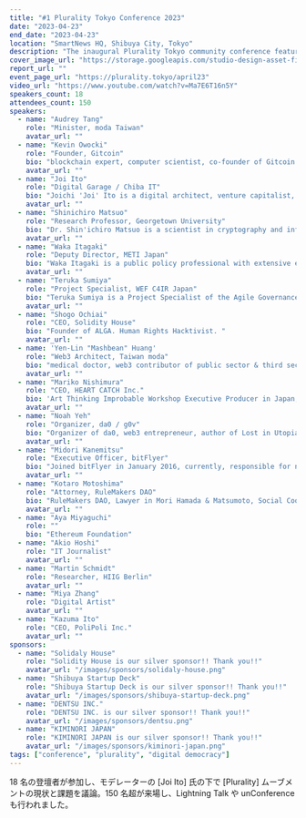 ```yaml
---
title: "#1 Plurality Tokyo Conference 2023"
date: "2023-04-23"
end_date: "2023-04-23"
location: "SmartNews HQ, Shibuya City, Tokyo"
description: "The inaugural Plurality Tokyo community conference featuring 18 speakers—including recorded keynotes by Audrey Tang and Kevin Owocki—and attracting more than 150 on-site participants."
cover_image_url: "https://storage.googleapis.com/studio-design-asset-files/projects/xNWYn73XOl/s-2048x1536_v-frms_webp_c18e4c4a-9c80-4a02-8e5a-ac274b974608_small.webp"
report_url: ""
event_page_url: "https://plurality.tokyo/april23"
video_url: "https://www.youtube.com/watch?v=Ma7E6T16n5Y"
speakers_count: 18
attendees_count: 150
speakers:
  - name: "Audrey Tang"
    role: "Minister, moda Taiwan"
    avatar_url: ""
  - name: "Kevin Owocki"
    role: "Founder, Gitcoin"
    bio: "blockchain expert, computer scientist, co-founder of Gitcoin and CEO/founder of SuperModular"
    avatar_url: ""
  - name: "Joi Ito"
    role: "Digital Garage / Chiba IT"
    bio: "Joichi 'Joi' Ito is a digital architect, venture capitalist, entrepreneur, writer, and scholar focusing on the transformation of society and technology."
    avatar_url: ""
  - name: "Shinichiro Matsuo"
    role: "Research Professor, Georgetown University"
    bio: "Dr. Shin'ichiro Matsuo is a scientist in cryptography and information security. At Georgetown University, he is a director of CyberSMART research center and a lead of blockchain technology and ecosystem design."
    avatar_url: ""
  - name: "Waka Itagaki"
    role: "Deputy Director, METI Japan"
    bio: "Waka Itagaki is a public policy professional with extensive experience in emerging technologies, digital transformation of government, social innovation, and healthcare innovation. She holds a Bachelor of Education from the University of Tokyo and a Master of Public Administration from Columbia University, as well as a Master of Public Policy from the University of Tokyo. Currently, Waka serves as the Deputy Director of the Web3.0 Policy Office at the Ministry of Economy, Trade and Industry in Japan. Her main focus is on improving the Web3.0 business-friendly environment in Japan, which includes areas such as tax reform, regulatory environment, accounting issues, and human talent development. She is passionate about accelerating innovative and socially and economically impactful projects in Web3.0 and aims to position Japan as a global hub for this technology."
    avatar_url: ""
  - name: "Teruka Sumiya"
    role: "Project Specialist, WEF C4IR Japan"
    bio: "Teruka Sumiya is a Project Specialist of the Agile Governance at the World Economic Forum Centre for the Fourth Industrial Revolution Japan."
    avatar_url: ""
  - name: "Shogo Ochiai"
    role: "CEO, Solidity House"
    bio: "Founder of ALGA. Human Rights Hacktivist. "
    avatar_url: ""
  - name: 'Yen-Lin "Mashbean" Huang'
    role: "Web3 Architect, Taiwan moda"
    bio: "medical doctor, web3 contributor of public sector & third sector. believer of Plurality. now working at Ministry of Digital Affairs, Taiwan."
    avatar_url: ""
  - name: "Mariko Nishimura"
    role: "CEO, HEART CATCH Inc."
    bio: 'Art Thinking Improbable Workshop Executive Producer in Japan, web3 task-force member of Keidanren(Japan Business Federation, 2022), a visiting professor at Musashino Art University. Co-founder of Japanese Master Class startup “naro.tv”.'
    avatar_url: ""
  - name: "Noah Yeh"
    role: "Organizer, da0 / g0v"
    bio: "Organizer of da0, web3 entrepreneur, author of Lost in Utopias. Aim to inspire participation in the commons space with mechanism design."
    avatar_url: ""
  - name: "Midori Kanemitsu"
    role: "Executive Officer, bitFlyer"
    bio: "Joined bitFlyer in January 2016, currently, responsible for new coin listing, IEO, and NFT-related activities since August 2022. also a personal NFT collector and actively engaged in DAO activities."
    avatar_url: ""
  - name: "Kotaro Motoshima"
    role: "Attorney, RuleMakers DAO"
    bio: "RuleMakers DAO, Lawyer in Mori Hamada & Matsumoto, Social Coordinator"
    avatar_url: ""
  - name: "Aya Miyaguchi"
    role: ""
    bio: "Ethereum Foundation"
  - name: "Akio Hoshi"
    role: "IT Journalist"
    avatar_url: ""
  - name: "Martin Schmidt"
    role: "Researcher, HIIG Berlin"
    avatar_url: ""
  - name: "Miya Zhang"
    role: "Digital Artist"
    avatar_url: ""
  - name: "Kazuma Ito"
    role: "CEO, PoliPoli Inc."
    avatar_url: ""
sponsors:
  - name: "Solidaly House"
    role: "Solidity House is our silver sponsor!! Thank you!!"
    avatar_url: "/images/sponsors/solidaly-house.png"
  - name: "Shibuya Startup Deck"
    role: "Shibuya Startup Deck is our silver sponsor!! Thank you!!"
    avatar_url: "/images/sponsors/shibuya-startup-deck.png"
  - name: "DENTSU INC."
    role: "DENTSU INC. is our silver sponsor!! Thank you!!"
    avatar_url: "/images/sponsors/dentsu.png"
  - name: "KIMINORI JAPAN"
    role: "KIMINORI JAPAN is our silver sponsor!! Thank you!!"
    avatar_url: "/images/sponsors/kiminori-japan.png"
tags: ["conference", "plurality", "digital democracy"]
---
```


18 名の登壇者が参加し、モデレーターの [Joi Ito] 氏の下で [Plurality] ムーブメントの現状と課題を議論。150 名超が来場し、Lightning Talk や unConference も行われました。